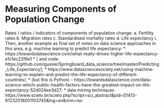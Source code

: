 # Measuring Components of Population Change

Rates / ratios / indicators of components of population change:
a.	Fertility rates
b.	Migration rates
c.	Standardised mortality rates 
d.	Life expectancy
i.	Then, another example as final set of notes on data science approaches in this area, e.g. machine learning to predict life expectancy: 
* https://towardsdatascience.com/what-really-drives-higher-life-expectancy-e1c1ec22f6e1 
* [ and code: https://github.com/gussie/Springboard_data_science/tree/master/Predicting_Life_Expectancy]; 
* https://www.datasciencesociety.net/using-machine-learning-to-explain-and-predict-the-life-expectancy-of-different-countries/; 
* (but this is Python) – https://towardsdatascience.com/data-science-which-public-health-factors-have-the-greatest-impact-on-life-expectancy-52d024ee3d27; 
* data mining techniques https://www.scielo.br/scielo.php?script=sci_abstract&pid=S1413-81232018001103745&lng=en&nrm=iso 
